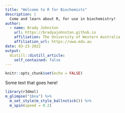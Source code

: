 ```yaml
---
title: "Welcome to R for Biochemists"
description: |
  Come and learn about R, for use in biochemistry!
author:
  - name: Brady Johnston
    url: https://bradyajohnston.github.io
    affiliation: The University of Western Australia
    affiliation_url: https://uwa.edu.au
date: 03-23-2022
output:
  distill::distill_article:
    self_contained: false
---
```


```r
knitr::opts_chunk$set(echo = FALSE)
```

Some text that goes here!

```r
library(r3dmol)
m_glimpse("1bna") %>%
  m_set_style(m_style_ballnstick()) %>% 
  m_spin(speed = 0.2)
```